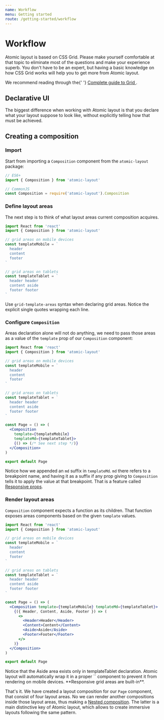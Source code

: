 ```yaml
---
name: Workflow
menu: Getting started
route: /getting-started/workflow
---
```



# Workflow

Atomic layout is based on CSS Grid. Please make yourself comfortable at that topic to eliminate most of the questions and make your experience superb. You don't have to be an expert, but having a basic knowledge on how CSS Grid works will help you to get more from Atomic layout.

<Hint>
  We recommend reading through the{' '}
  <a href="https://css-tricks.com/snippets/css/complete-guide-grid">
    Complete guide to Grid
  </a>
  .
</Hint>

## Declarative UI

The biggest difference when working with Atomic layout is that you declare what your layout suppose to look like, without explicitly telling how that must be achieved.

## Creating a composition

### Import

Start from importing a `Composition` component from the `atomic-layout` package:

```jsx
// ES6+
import { Composition } from 'atomic-layout'

// CommonJS
const Composition = require('atomic-layout').Composition
```

### Define layout areas

The next step is to think of what layout areas current composition acquires.

```jsx
import React from 'react'
import { Composition } from 'atomic-layout'

// grid areas on mobile devices
const templateMobile = `
  header
  content
  footer
`

// grid areas on tablets
const templateTablet = `
  header header
  content aside
  footer footer
`
```

<Hint>
  Use <code>grid-template-areas</code> syntax when declaring grid areas. Notice
  the explicit single quotes wrapping each line.
</Hint>

### Configure `Composition`

Areas declaration alone will not do anything, we need to pass those areas as a value of the `template` prop of our `Composition` component:

```jsx
import React from 'react'
import { Composition } from 'atomic-layout'

// grid areas on mobile devices
const templateMobile = `
  header
  content
  footer
`

// grid areas on tablets
const templateTablet = `
  header header
  content aside
  footer footer
`

const Page = () => (
  <Composition
    template={templateMobile}
    templateMd={templateTablet}>
    {() => (/* See next step */)}
  </Composition>
)

export default Page
```

Notice how we appended an `md` suffix in `templateMd`. `md` there refers to a breakpoint name, and having it as a suffix if any prop giving to `Composition` tells it to apply the value at that breakpoint. That is a feature called [Responsive props](../../fundamentals/responsive-props.md).

### Render layout areas

`Composition` component expects a function as its children. That function exposes areas components based on the given `template` values.

```jsx
import React from 'react'
import { Composition } from 'atomic-layout'

// grid areas on mobile devices
const templateMobile = `
  header
  content
  footer
`

// grid areas on tablets
const templateTablet = `
  header header
  content aside
  footer footer
`

const Page = () => (
  <Composition template={templateMobile} templateMd={templateTablet}>
    {({ Header, Content, Aside, Footer }) => (
      <>
        <Header>Header</Header>
        <Content>Content</Content>
        <Aside>Aside</Aside>
        <Footer>Footer</Footer>
      </>
    )}
  </Composition>
)

export default Page
```

<Hint>
  Notice that the Aside area exists only in templateTablet declaration. Atomic
  layout will automatically wrap it in a proper `<MediaQuery />` component to
  prevent it from rendering on mobile devices. **Responsive grid areas are
  built-in**.
</Hint>

That's it. We have created a layout composition for our `Page` component, that consist of four layout areas. No we can render another compositions inside those layout areas, thus making a [Nested composition](../../components/composition.md#nested-composition). The latter is a main distinctive key of Atomic layout, which allows to create immersive layouts following the same pattern.
